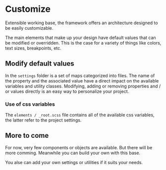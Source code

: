 
<Meta title="Getting started/Customize" />

# Customize

Extensible working base, the framework offers an architecture designed to be easily customizable.

The main elements that make up your design have default values that can be modified or overridden. This is the case for a variety of things like colors, text sizes, breakpoints, etc.

## Modify default values

In the `settings` folder is a set of maps categorized into files. The name of the property and the associated value have a direct impact on the available variables and utility classes. Modifying, adding or removing properties and / or values directly is an easy way to personalize your project.

### Use of css variables

The `elements / _root.scss` file contains all of the available css variables, the latter refer to the project settings.

## More to come

For now, very few components or objects are available. But there will be more comming. Meanwhile you can build your own with this base.

You alse can add your own settings or utilities if it suits your needs.
